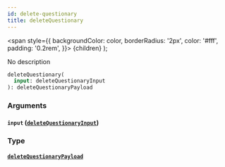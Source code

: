 ```yaml
---
id: delete-questionary
title: deleteQuestionary
---
```


<span
style={{
      backgroundColor: color,
      borderRadius: '2px',
      color: '#fff',
      padding: '0.2rem',
    }}>
{children}
</span>
);

No description

```graphql
deleteQuestionary(
  input: deleteQuestionaryInput
): deleteQuestionaryPayload

```

### Arguments

#### `input` ([`deleteQuestionaryInput`](/v1/inputs/delete-questionary-input))

### Type

#### [`deleteQuestionaryPayload`](/v1/objects/delete-questionary-payload)
